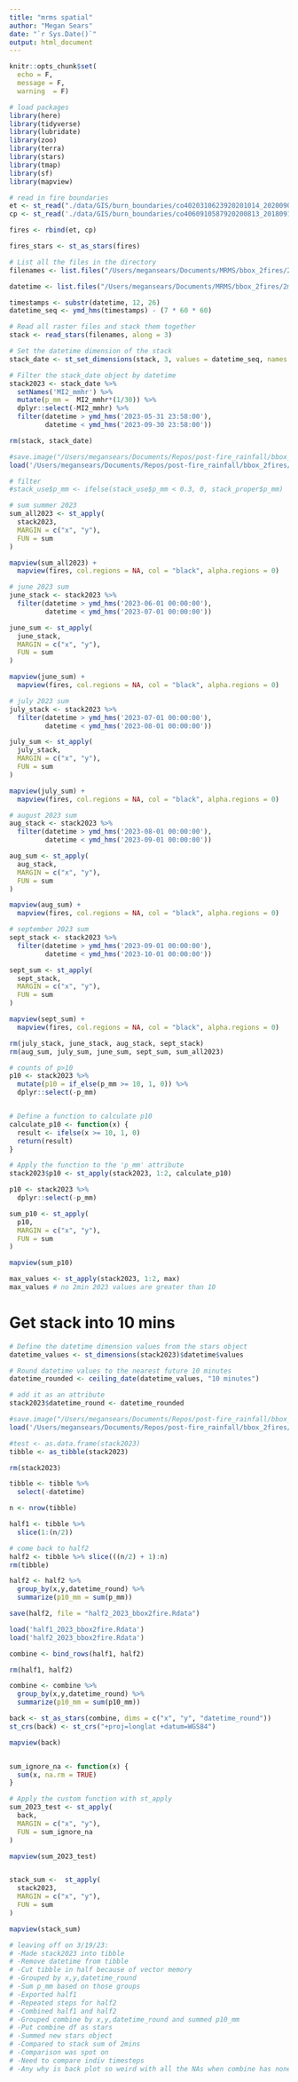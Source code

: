 ```yaml
---
title: "mrms spatial"
author: "Megan Sears"
date: "`r Sys.Date()`"
output: html_document
---
```


```r

knitr::opts_chunk$set(
  echo = F,
  message = F, 
  warning  = F)

# load packages
library(here)
library(tidyverse)
library(lubridate)
library(zoo)
library(terra)
library(stars)
library(tmap)
library(sf)
library(mapview)

```

```r
# read in fire boundaries
et <- st_read("./data/GIS/burn_boundaries/co4020310623920201014_20200904_20210907_burn_bndy.shp")
cp <- st_read('./data/GIS/burn_boundaries/co4060910587920200813_20180915_20210907_burn_bndy.shp')

fires <- rbind(et, cp)

fires_stars <- st_as_stars(fires)

# List all the files in the directory
filenames <- list.files("/Users/megansears/Documents/MRMS/bbox_2fires/2min_2023", pattern = ".tif", full.names = TRUE)

datetime <- list.files("/Users/megansears/Documents/MRMS/bbox_2fires/2min_2023", pattern = ".tif", full.names = F)

timestamps <- substr(datetime, 12, 26)
datetime_seq <- ymd_hms(timestamps) - (7 * 60 * 60)

# Read all raster files and stack them together
stack <- read_stars(filenames, along = 3)

# Set the datetime dimension of the stack
stack_date <- st_set_dimensions(stack, 3, values = datetime_seq, names = "datetime")

# Filter the stack_date object by datetime
stack2023 <- stack_date %>%
  setNames('MI2_mmhr') %>%
  mutate(p_mm =  MI2_mmhr*(1/30)) %>%
  dplyr::select(-MI2_mmhr) %>%
  filter(datetime > ymd_hms('2023-05-31 23:58:00'),
         datetime < ymd_hms('2023-09-30 23:58:00'))

rm(stack, stack_date)

#save.image("/Users/megansears/Documents/Repos/post-fire_rainfall/bbox_2fires/stack_2023.RData")
load('/Users/megansears/Documents/Repos/post-fire_rainfall/bbox_2fires/stack_2023.RData')

# filter
#stack_use$p_mm <- ifelse(stack_use$p_mm < 0.3, 0, stack_proper$p_mm)

# sum summer 2023
sum_all2023 <- st_apply(
  stack2023,
  MARGIN = c("x", "y"),
  FUN = sum
)

mapview(sum_all2023) + 
  mapview(fires, col.regions = NA, col = "black", alpha.regions = 0)

# june 2023 sum
june_stack <- stack2023 %>%
  filter(datetime > ymd_hms('2023-06-01 00:00:00'),
         datetime < ymd_hms('2023-07-01 00:00:00'))

june_sum <- st_apply(
  june_stack,
  MARGIN = c("x", "y"),
  FUN = sum
)

mapview(june_sum) + 
  mapview(fires, col.regions = NA, col = "black", alpha.regions = 0)

# july 2023 sum
july_stack <- stack2023 %>%
  filter(datetime > ymd_hms('2023-07-01 00:00:00'),
         datetime < ymd_hms('2023-08-01 00:00:00'))

july_sum <- st_apply(
  july_stack,
  MARGIN = c("x", "y"),
  FUN = sum
)

mapview(july_sum) + 
  mapview(fires, col.regions = NA, col = "black", alpha.regions = 0)

# august 2023 sum
aug_stack <- stack2023 %>%
  filter(datetime > ymd_hms('2023-08-01 00:00:00'),
         datetime < ymd_hms('2023-09-01 00:00:00'))

aug_sum <- st_apply(
  aug_stack,
  MARGIN = c("x", "y"),
  FUN = sum
)

mapview(aug_sum) + 
  mapview(fires, col.regions = NA, col = "black", alpha.regions = 0)

# september 2023 sum
sept_stack <- stack2023 %>%
  filter(datetime > ymd_hms('2023-09-01 00:00:00'),
         datetime < ymd_hms('2023-10-01 00:00:00'))

sept_sum <- st_apply(
  sept_stack,
  MARGIN = c("x", "y"),
  FUN = sum
)

mapview(sept_sum) + 
  mapview(fires, col.regions = NA, col = "black", alpha.regions = 0)

rm(july_stack, june_stack, aug_stack, sept_stack)
rm(aug_sum, july_sum, june_sum, sept_sum, sum_all2023)

# counts of p>10
p10 <- stack2023 %>%
  mutate(p10 = if_else(p_mm >= 10, 1, 0)) %>%
  dplyr::select(-p_mm)


# Define a function to calculate p10
calculate_p10 <- function(x) {
  result <- ifelse(x >= 10, 1, 0)
  return(result)
}

# Apply the function to the 'p_mm' attribute
stack2023$p10 <- st_apply(stack2023, 1:2, calculate_p10)

p10 <- stack2023 %>%
  dplyr::select(-p_mm)

sum_p10 <- st_apply(
  p10,
  MARGIN = c("x", "y"),
  FUN = sum
)

mapview(sum_p10)

max_values <- st_apply(stack2023, 1:2, max)
max_values # no 2min 2023 values are greater than 10
```

# Get stack into 10 mins

```r

# Define the datetime dimension values from the stars object
datetime_values <- st_dimensions(stack2023)$datetime$values

# Round datetime values to the nearest future 10 minutes
datetime_rounded <- ceiling_date(datetime_values, "10 minutes")

# add it as an attribute
stack2023$datetime_round <- datetime_rounded

#save.image("/Users/megansears/Documents/Repos/post-fire_rainfall/bbox_2fires/stack_2023.RData")
load('/Users/megansears/Documents/Repos/post-fire_rainfall/bbox_2fires/stack_2023.RData')

#test <- as.data.frame(stack2023) 
tibble <- as_tibble(stack2023)

rm(stack2023)

tibble <- tibble %>%
  select(-datetime)

n <- nrow(tibble)

half1 <- tibble %>% 
  slice(1:(n/2))

# come back to half2
half2 <- tibble %>% slice(((n/2) + 1):n)
rm(tibble)

half2 <- half2 %>%
  group_by(x,y,datetime_round) %>%
  summarize(p10_mm = sum(p_mm))

save(half2, file = "half2_2023_bbox2fire.Rdata")

load('half1_2023_bbox2fire.Rdata')
load('half2_2023_bbox2fire.Rdata')

combine <- bind_rows(half1, half2)

rm(half1, half2)

combine <- combine %>%
  group_by(x,y,datetime_round) %>%
  summarize(p10_mm = sum(p10_mm))

back <- st_as_stars(combine, dims = c("x", "y", "datetime_round"))
st_crs(back) <- st_crs("+proj=longlat +datum=WGS84")

mapview(back)


sum_ignore_na <- function(x) {
  sum(x, na.rm = TRUE)
}

# Apply the custom function with st_apply
sum_2023_test <- st_apply(
  back,
  MARGIN = c("x", "y"),
  FUN = sum_ignore_na
)

mapview(sum_2023_test)


stack_sum <-  st_apply(
  stack2023,
  MARGIN = c("x", "y"),
  FUN = sum
)

mapview(stack_sum)

# leaving off on 3/19/23:
# -Made stack2023 into tibble
# -Remove datetime from tibble
# -Cut tibble in half because of vector memory
# -Grouped by x,y,datetime_round
# -Sum p_mm based on those groups
# -Exported half1
# -Repeated steps for half2
# -Combined half1 and half2
# -Grouped combine by x,y,datetime_round and summed p10_mm
# -Put combine df as stars
# -Summed new stars object
# -Compared to stack sum of 2mins
# -Comparison was spot on
# -Need to compare indiv timesteps
# -Any why is back plot so weird with all the NAs when combine has none

```


